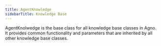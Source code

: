 ```yaml
---
title: AgentKnowledge
sidebarTitle: Knowledge Base
---
```


AgentKnolwedge is the base class for all knowledge base classes in Agno. It provides common functionality and parameters that are inherited by all other knowledge base classes.

<Snippet file="kb-base-reference.mdx" />
